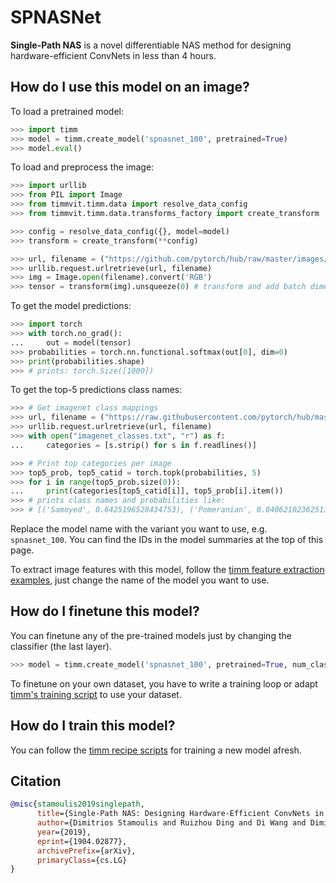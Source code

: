 # SPNASNet

**Single-Path NAS** is a novel differentiable NAS method for designing hardware-efficient ConvNets in less than 4 hours.

## How do I use this model on an image?

To load a pretrained model:

```py
>>> import timm
>>> model = timm.create_model('spnasnet_100', pretrained=True)
>>> model.eval()
```

To load and preprocess the image:

```py 
>>> import urllib
>>> from PIL import Image
>>> from timmvit.timm.data import resolve_data_config
>>> from timmvit.timm.data.transforms_factory import create_transform

>>> config = resolve_data_config({}, model=model)
>>> transform = create_transform(**config)

>>> url, filename = ("https://github.com/pytorch/hub/raw/master/images/dog.jpg", "dog.jpg")
>>> urllib.request.urlretrieve(url, filename)
>>> img = Image.open(filename).convert('RGB')
>>> tensor = transform(img).unsqueeze(0) # transform and add batch dimension
```

To get the model predictions:

```py
>>> import torch
>>> with torch.no_grad():
...     out = model(tensor)
>>> probabilities = torch.nn.functional.softmax(out[0], dim=0)
>>> print(probabilities.shape)
>>> # prints: torch.Size([1000])
```

To get the top-5 predictions class names:

```py
>>> # Get imagenet class mappings
>>> url, filename = ("https://raw.githubusercontent.com/pytorch/hub/master/imagenet_classes.txt", "imagenet_classes.txt")
>>> urllib.request.urlretrieve(url, filename) 
>>> with open("imagenet_classes.txt", "r") as f:
...     categories = [s.strip() for s in f.readlines()]

>>> # Print top categories per image
>>> top5_prob, top5_catid = torch.topk(probabilities, 5)
>>> for i in range(top5_prob.size(0)):
...     print(categories[top5_catid[i]], top5_prob[i].item())
>>> # prints class names and probabilities like:
>>> # [('Samoyed', 0.6425196528434753), ('Pomeranian', 0.04062102362513542), ('keeshond', 0.03186424449086189), ('white wolf', 0.01739676296710968), ('Eskimo dog', 0.011717947199940681)]
```

Replace the model name with the variant you want to use, e.g. `spnasnet_100`. You can find the IDs in the model summaries at the top of this page.

To extract image features with this model, follow the [timm feature extraction examples](../feature_extraction), just change the name of the model you want to use.

## How do I finetune this model?

You can finetune any of the pre-trained models just by changing the classifier (the last layer).

```py
>>> model = timm.create_model('spnasnet_100', pretrained=True, num_classes=NUM_FINETUNE_CLASSES)
```
To finetune on your own dataset, you have to write a training loop or adapt [timm's training
script](https://github.com/rwightman/pytorch-image-models/blob/master/train.py) to use your dataset.

## How do I train this model?

You can follow the [timm recipe scripts](../scripts) for training a new model afresh.

## Citation

```BibTeX
@misc{stamoulis2019singlepath,
      title={Single-Path NAS: Designing Hardware-Efficient ConvNets in less than 4 Hours}, 
      author={Dimitrios Stamoulis and Ruizhou Ding and Di Wang and Dimitrios Lymberopoulos and Bodhi Priyantha and Jie Liu and Diana Marculescu},
      year={2019},
      eprint={1904.02877},
      archivePrefix={arXiv},
      primaryClass={cs.LG}
}
```

<!--
Type: model-index
Collections:
- Name: SPNASNet
  Paper:
    Title: 'Single-Path NAS: Designing Hardware-Efficient ConvNets in less than 4
      Hours'
    URL: https://paperswithcode.com/paper/single-path-nas-designing-hardware-efficient
Models:
- Name: spnasnet_100
  In Collection: SPNASNet
  Metadata:
    FLOPs: 442385600
    Parameters: 4420000
    File Size: 17902337
    Architecture:
    - Average Pooling
    - Batch Normalization
    - Convolution
    - Depthwise Separable Convolution
    - Dropout
    - ReLU
    Tasks:
    - Image Classification
    Training Data:
    - ImageNet
    ID: spnasnet_100
    Crop Pct: '0.875'
    Image Size: '224'
    Interpolation: bilinear
  Code: https://github.com/rwightman/pytorch-image-models/blob/9a25fdf3ad0414b4d66da443fe60ae0aa14edc84/timm/models/efficientnet.py#L995
  Weights: https://github.com/rwightman/pytorch-image-models/releases/download/v0.1-weights/spnasnet_100-048bc3f4.pth
  Results:
  - Task: Image Classification
    Dataset: ImageNet
    Metrics:
      Top 1 Accuracy: 74.08%
      Top 5 Accuracy: 91.82%
-->